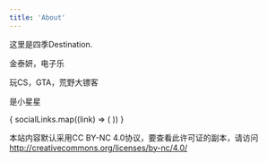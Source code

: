 ```yaml
---
title: 'About'
---
```


这里是四季Destination.

金泰妍，电子乐

玩CS，GTA，荒野大镖客

是小星星


<div className="flex self-center mt-2 space-x-2">
    {
        socialLinks.map((link) => (
            <a href={link.url} target="_blank">
                <Icon class="w-8 h-8 hover:text-secondary transition-all" name={link.icon}/>
            </a>
        ))
    }
</div>

本站内容默认采用CC BY-NC 4.0协议，要查看此许可证的副本，请访问 http://creativecommons.org/licenses/by-nc/4.0/